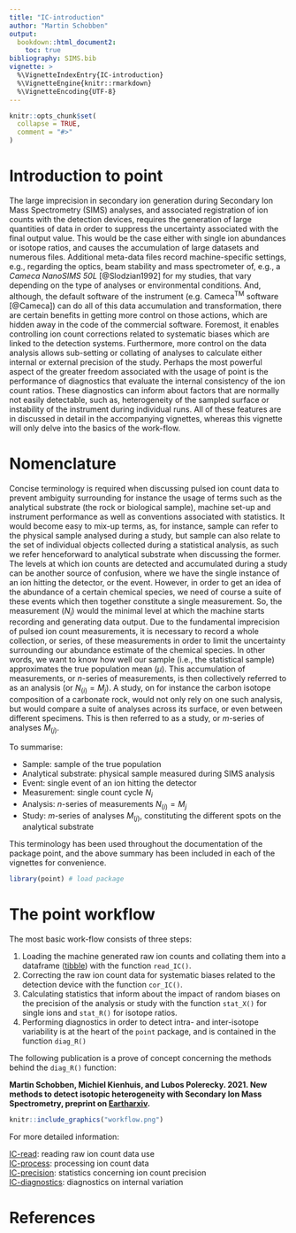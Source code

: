 ```yaml
---
title: "IC-introduction"
author: "Martin Schobben"
output: 
  bookdown::html_document2:
    toc: true
bibliography: SIMS.bib
vignette: >
  %\VignetteIndexEntry{IC-introduction}
  %\VignetteEngine{knitr::rmarkdown}
  %\VignetteEncoding{UTF-8}
---
```


```r
knitr::opts_chunk$set(
  collapse = TRUE,
  comment = "#>"
)
```
  
# Introduction to point

The large imprecision in secondary ion generation during Secondary Ion Mass Spectrometry (SIMS) analyses, and associated registration of ion counts with the detection devices, requires the generation of large quantities of data in order to suppress the uncertainty associated with the final output value. This would be the case either with single ion abundances or isotope ratios, and causes the accumulation of large datasets and numerous files. Additional meta-data files record machine-specific settings, e.g., regarding the optics, beam stability and mass spectrometer of, e.g., a *Cameca NanoSIMS 50L* [@Slodzian1992] for my studies, that vary depending on the type of analyses or environmental conditions. And, although, the default software of the instrument (e.g. Cameca^TM^ software [@Cameca]) can do all of this data accumulation and transformation, there are certain benefits in getting more control on those actions, which are hidden away in the code of the commercial software. Foremost, it enables controlling ion count corrections related to systematic biases which are linked to the detection systems. Furthermore, more control on the data analysis allows sub-setting or collating of analyses to calculate either internal or external precision of the study. Perhaps the most powerful aspect of the greater freedom associated with the usage of point is the performance of diagnostics that evaluate the internal consistency of the ion count ratios. These diagnostics can inform about factors that are normally not easily detectable, such as, heterogeneity of the sampled surface or instability of the instrument during individual runs. All of these features are in discussed in detail in the accompanying vignettes, whereas this vignette will only delve into the basics of the work-flow.

# Nomenclature
Concise terminology is required when discussing pulsed ion count data to prevent ambiguity surrounding for instance the usage of terms such as the analytical substrate (the rock or biological sample), machine set-up and instrument performance as well as conventions associated with statistics. It would become easy to mix-up terms, as, for instance, sample can refer to the physical sample analysed during a study, but sample can also relate to the set of individual objects collected during a statistical analysis, as such we refer henceforward to analytical substrate when discussing the former. The levels at which ion counts are detected and accumulated during a study can be another source of confusion, where we have the single instance of an ion hitting the detector, or the event. However, in order to get an idea of the abundance of a certain chemical species, we need of course a suite of these events which then together constitute a single measurement. So, the measurement ($N_i$) would the minimal level at which the machine starts recording and generating data output. Due to the fundamental imprecision of pulsed ion count measurements, it is necessary to record a whole collection, or series, of these measurements in order to limit the uncertainty surrounding our abundance estimate of the chemical species. In other words, we want to know how well our sample (i.e., the statistical sample) approximates the true population mean ($\mu$). This accumulation of measurements, or $n$-series of measurements, is then collectively referred to as an analysis (or $N_{(i)} = M_j$). A study, on for instance the carbon isotope composition of a carbonate rock, would not only rely on one such analysis, but would compare a suite of analyses across its surface, or even between different specimens. This is then referred to as a study, or $m$-series of analyses $M_{(j)}$.

To summarise:

* Sample: sample of the true population
* Analytical substrate: physical sample measured during SIMS analysis
* Event: single event of an ion hitting the detector
* Measurement: single count cycle $N_i$
* Analysis: $n$-series of measurements $N_{(i)} = M_j$ 
* Study: $m$-series of analyses $M_{(j)}$, constituting the different spots on the analytical substrate  

This terminology has been used throughout the documentation of the package point, and the above summary has been included in each of the vignettes for convenience. 

```r
library(point) # load package
```


# The point workflow

The most basic work-flow consists of three steps:

1) Loading the machine generated raw ion counts and collating them into a dataframe ([tibble](https://tibble.tidyverse.org/)) with the function `read_IC()`.
2) Correcting the raw ion count data for systematic biases related to the detection device with the function `cor_IC()`.
3) Calculating statistics that inform about the impact of random biases on the precision of the analysis or study with the function `stat_X()` for single ions and `stat_R()` for isotope ratios. 
4) Performing diagnostics in order to detect intra- and inter-isotope variability is at the heart of the `point` package, and is contained in the function `diag_R()`

The following publication is a prove of concept concerning the methods behind the `diag_R()` function:

**Martin Schobben, Michiel Kienhuis, and Lubos Polerecky. 2021. New methods to detect isotopic heterogeneity with Secondary Ion Mass Spectrometry, preprint on [Eartharxiv](https://eartharxiv.org/).**


```r
knitr::include_graphics("workflow.png")
```

For more detailed information:

[IC-read](IC-read.html): reading raw ion count data use    
[IC-process](IC-process.html): processing ion count data        
[IC-precision](IC-precision.html): statistics concerning ion count precision    
[IC-diagnostics](IC-diagnostics.html): diagnostics on internal variation

# References
